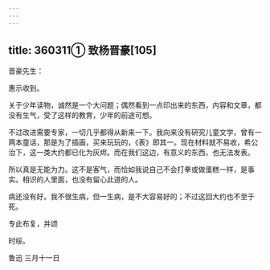 ```yaml
---
---
---
```

title: 360311① 致杨晋豪[105]
---




晋豪先生：

惠示收到。

关于少年读物，诚然是一个大问题；偶然看到一点印出来的东西，内容和文章，都没有生气，受了这样的教育，少年的前途可想。

不过改进需要专家，一切几乎都得从新来一下。我向来没有研究儿童文学，曾有一两本童话，那是为了插画，买来玩玩的，《表》即其一。现在材料就不易收，希公治下，这一类大约都已化为灰烬。而在我们这边，有意义的东西，也无法发表。

所以真是无能为力。这不是客气，而恰如我说自己不会打拳或做蛋糕一样，是事实。相识的人里面，也没有留心此道的人。

病还没有好。我不很生病，但一生病，是不大容易好的；不过这回大约也不至于死。

专此布复，并颂

时绥。

鲁迅 三月十一日